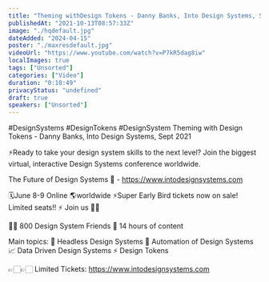 ```yaml
---
title: "Theming withDesign Tokens - Danny Banks, Into Design Systems, Sept 2021"
publishedAt: "2021-10-13T08:57:33Z"
image: "./hqdefault.jpg"
dateAdded: "2024-04-15"
poster: "./maxresdefault.jpg"
videoUrl: "https://www.youtube.com/watch?v=P7kR5dag8iw"
localImages: true
tags: ["Unsorted"]
categories: ["Video"]
duration: "0:10:49"
privacyStatus: "undefined"
draft: true
speakers: ["Unsorted"]
---
```

#DesignSystems #DesignTokens #DesignSystem
Theming with Design Tokens - Danny Banks, Into Design Systems, Sept 2021

⚡️Ready to take your design system skills to the next level? 
Join the biggest virtual, interactive Design Systems conference worldwide.

The Future of Design Systems 🚀 - https://www.intodesignsystems.com

🗓️June 8-9 Online 🌎worldwide
⚡️Super Early Bird tickets now on sale! Limited seats!! ⚡️
Join us 🙌🏻

👋🏻 800 Design System Friends
🎨 14 hours of content

Main topics:
🎨 Headless Design Systems
🤖 Automation of Design Systems
📈 Data Driven Design Systems
⚡️ Design Tokens

👉🏻👉🏻 Limited Tickets: https://www.intodesignsystems.com
